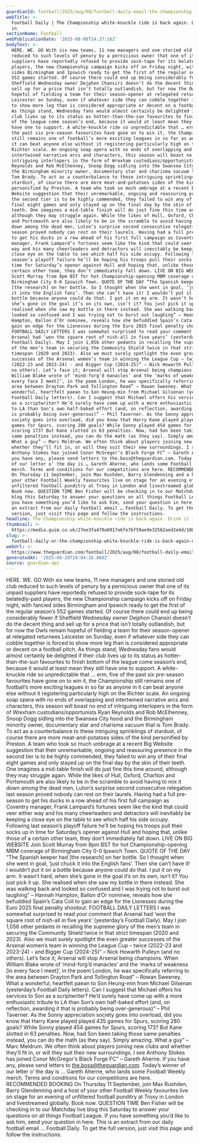 ```yaml
---
guardianId: football/2025/aug/08/football-daily-email-the-championship-is-back
webTitle: >-
  Football Daily | The Championship white-knuckle ride is back again. Drink it
  in
sectionName: Football
webPublicationDate: '2025-08-08T14:37:16Z'
bodyText: >-
  HERE. WE. GO With six new teams, 11 new managers and one storied old club
  reduced to such levels of penury by a pernicious owner that one of its unpaid
  suppliers have reportedly refused to provide sock-tape for its belatedly-paid
  players, the new Championship campaign kicks off on Friday night, with fancied
  sides Birmingham and Ipswich ready to get the first of the regular season’s
  552 games started. Of course there could end up being considerably fewer if
  Sheffield Wednesday owner Dejphon Chansiri doesn’t do the decent thing and
  sell up for a price that isn’t totally outlandish, but for now the Owls remain
  hopeful of fielding a team for their season-opener at relegated returnees
  Leicester on Sunday, even if whatever side they can cobble together is forced
  to show more leg than is considered appropriate or decent on a football pitch.
  As things stand, Wednesday fans would almost certainly be delighted if their
  club lives up to its status as hotter-than-the-sun favourites to finish bottom
  of the league come season’s end, because it would at least mean they still
  have one to support. A white-knuckle ride so unpredictable that … erm, five of
  the past six pre-season favourites have gone on to win it, the Championship
  still remains one of football’s more exciting leagues in so far as anyone in
  it can beat anyone else without it registering particularly high on the
  Richter scale. An ongoing soap opera with no ends of overlapping and
  intertwined narrative arcs and characters, this season will boast no end of
  intriguing interlopers in the form of Wrexham custodians/opportunists Ryan
  Reynolds and Rob McElhenney, Snoop Dogg sidling into the Swansea City hood and
  the Birmingham minority owner, documentary star and charisma vacuum that is
  Tom Brady. To act as a counterbalance to these intriguing sprinklings of
  stardust, of course there are more meat-and-potatoes sides of the kind
  personified by Preston. A team who took so much umbrage at a recent Big
  Website suggestion that their unremarkable, ongoing and reassuring presence in
  the second tier is to be highly commended, they failed to win any of their
  final eight games and only stayed up on the final day by the skin of their
  teeth. One imagines a mid-table finish will do just fine this time around,
  although they may struggle again. While the likes of Hull, Oxford, Charlton
  and Portsmouth are also likely to be in the scramble to avoid having to mix it
  down among the dead men, Luton’s surprise second consecutive relegation last
  season proved nobody can rest on their laurels. Having had a full pre-season
  to get his ducks in a row ahead of his first full campaign as Coventry
  manager, Frank Lampard’s fortunes seem like the kind that could veer either
  way and his many cheerleaders and detractors will inevitably be keeping a
  close eye on the table to see which half his side occupy. Following last
  season’s playoff failure he’ll be hoping his troops pull their socks up in
  time for Saturday’s opener against Hull and hoping that, unlike those of a
  certain other team, they don’t immediately fall down. LIVE ON BIG WEBSITE Join
  Scott Murray from 8pm BST for hot Championship-opening MBM coverage of
  Birmingham City 0-0 Ipswich Town. QUOTE OF THE DAY “The Spanish keeper had
  [the research] on her bottle. So I thought when she went in goal, ‘just chuck
  it into the English fans’. Then she can’t have it! I wouldn’t put it on a
  bottle because anyone could do that. I put it on my arm. It wasn’t hard, when
  she’s gone in the goal it’s on its own, isn’t it? You just pick it up. She
  realised when she saw my bottle in there instead. She was walking back and
  looked so confused and I was trying not to burst out laughing” – Hannah
  Hampton, Ballon d’Or nominee, reveals how she befuddled Spain’s Cata Coll to
  gain an edge for the Lionesses during the Euro 2025 final penalty shootout.
  FOOTBALL DAILY LETTERS I was somewhat surprised to read your comment that
  Arsenal had ‘won the square root of nish-all in five years’ (yesterday’s
  Football Daily). May I join 1,056 other pedants in recalling the supreme glory
  of the men’s team in securing the Community Shield twice in that strict
  timespan (2020 and 2023). Also we must surely spotlight the even greater
  successes of the Arsenal women’s team in winning the League Cup – twice
  (2022-23 and 2023-24) - and Bigger Cup (2024-25)” – Nick Howarth Pulleyn (and
  no others). Let’s face it; Arsenal will stop Arsenal being champions. When
  William Blake wrote of ‘mind-forg’d manacles’ and the ‘marks of weakness [in
  every face I meet]’, in the poem London, he was specifically referring to the
  area between Drayton Park and Tollington Road” – Rowan Sweeney. What a
  wonderful, heartfelt paean to Son Heung-min from Michael Gilsenan (yesterday’s
  Football Daily letters). Can I suggest that Michael offers his services to Son
  as a scriptwriter? He’d surely have come up with a more enthusiastic tribute
  to LA than Son’s own half-baked effort (and, on reflection, awarding it that
  is probably being over-generous)” – Phil Taverner. As the Sonny appreciation
  society goes into overload, did you know that Harry Kane played played 435
  games for Spurs, scoring 280 goals? While Sonny played 454 games for Spurs,
  scoring 173? But Kane slotted in 63 penalties. Now, had Son been taking those
  same penalties instead, you can do the math (as they say). Simply amazing.
  What a guy” – Marc Meldrum. We often think about players joining new clubs and
  whether they’ll fit in, or will they suit their new surroundings. I see
  Anthony Stokes has joined Conor McGregor’s Black Forge FC” – Gareth Aherne. If
  you have any, please send letters to the.boss@theguardian.com. Today’s winner
  of our letter o’ the day is … Gareth Aherne, who lands some Football Weekly
  merch. Terms and conditions for our competitions are here. RECOMMENDED BOOKING
  On Thursday 11 September, join Max Rushden, Barry Glendenning and a host of
  your other Football Weekly favourites live on stage for an evening of
  unfiltered football punditry at Troxy in London and livestreamed globally.
  Book now. QUESTION TIME Ben Fisher will be checking in to our Matchday live
  blog this Saturday to answer your questions on all things Football League. If
  you have something you’d like to ask him, send your question in here. This is
  an extract from our daily football email … Football Daily. To get the full
  version, just visit this page and follow the instructions.
headline: The Championship white-knuckle ride is back again. Drink it in
thumbnail: >-
  https://media.guim.co.uk/27ee3fa470a0917e6fe7bf59ae9e32562aed2e4d/1003_0_5015_4012/500.jpg
slug: >-
  football-daily-or-the-championship-white-knuckle-ride-is-back-again-drink-it-in
webUrl: >-
  https://www.theguardian.com/football/2025/aug/08/football-daily-email-the-championship-is-back
generatedAt: '2025-08-28T20:04:26.860Z'
source: guardian-api
---
```

HERE. WE. GO With six new teams, 11 new managers and one storied old club reduced to such levels of penury by a pernicious owner that one of its unpaid suppliers have reportedly refused to provide sock-tape for its belatedly-paid players, the new Championship campaign kicks off on Friday night, with fancied sides Birmingham and Ipswich ready to get the first of the regular season’s 552 games started. Of course there could end up being considerably fewer if Sheffield Wednesday owner Dejphon Chansiri doesn’t do the decent thing and sell up for a price that isn’t totally outlandish, but for now the Owls remain hopeful of fielding a team for their season-opener at relegated returnees Leicester on Sunday, even if whatever side they can cobble together is forced to show more leg than is considered appropriate or decent on a football pitch. As things stand, Wednesday fans would almost certainly be delighted if their club lives up to its status as hotter-than-the-sun favourites to finish bottom of the league come season’s end, because it would at least mean they still have one to support. A white-knuckle ride so unpredictable that … erm, five of the past six pre-season favourites have gone on to win it, the Championship still remains one of football’s more exciting leagues in so far as anyone in it can beat anyone else without it registering particularly high on the Richter scale. An ongoing soap opera with no ends of overlapping and intertwined narrative arcs and characters, this season will boast no end of intriguing interlopers in the form of Wrexham custodians/opportunists Ryan Reynolds and Rob McElhenney, Snoop Dogg sidling into the Swansea City hood and the Birmingham minority owner, documentary star and charisma vacuum that is Tom Brady. To act as a counterbalance to these intriguing sprinklings of stardust, of course there are more meat-and-potatoes sides of the kind personified by Preston. A team who took so much umbrage at a recent Big Website suggestion that their unremarkable, ongoing and reassuring presence in the second tier is to be highly commended, they failed to win any of their final eight games and only stayed up on the final day by the skin of their teeth. One imagines a mid-table finish will do just fine this time around, although they may struggle again. While the likes of Hull, Oxford, Charlton and Portsmouth are also likely to be in the scramble to avoid having to mix it down among the dead men, Luton’s surprise second consecutive relegation last season proved nobody can rest on their laurels. Having had a full pre-season to get his ducks in a row ahead of his first full campaign as Coventry manager, Frank Lampard’s fortunes seem like the kind that could veer either way and his many cheerleaders and detractors will inevitably be keeping a close eye on the table to see which half his side occupy. Following last season’s playoff failure he’ll be hoping his troops pull their socks up in time for Saturday’s opener against Hull and hoping that, unlike those of a certain other team, they don’t immediately fall down. LIVE ON BIG WEBSITE Join Scott Murray from 8pm BST for hot Championship-opening MBM coverage of Birmingham City 0-0 Ipswich Town. QUOTE OF THE DAY “The Spanish keeper had [the research] on her bottle. So I thought when she went in goal, ‘just chuck it into the English fans’. Then she can’t have it! I wouldn’t put it on a bottle because anyone could do that. I put it on my arm. It wasn’t hard, when she’s gone in the goal it’s on its own, isn’t it? You just pick it up. She realised when she saw my bottle in there instead. She was walking back and looked so confused and I was trying not to burst out laughing” – Hannah Hampton, Ballon d’Or nominee, reveals how she befuddled Spain’s Cata Coll to gain an edge for the Lionesses during the Euro 2025 final penalty shootout. FOOTBALL DAILY LETTERS I was somewhat surprised to read your comment that Arsenal had ‘won the square root of nish-all in five years’ (yesterday’s Football Daily). May I join 1,056 other pedants in recalling the supreme glory of the men’s team in securing the Community Shield twice in that strict timespan (2020 and 2023). Also we must surely spotlight the even greater successes of the Arsenal women’s team in winning the League Cup – twice (2022-23 and 2023-24) - and Bigger Cup (2024-25)” – Nick Howarth Pulleyn (and no others). Let’s face it; Arsenal will stop Arsenal being champions. When William Blake wrote of ‘mind-forg’d manacles’ and the ‘marks of weakness [in every face I meet]’, in the poem London, he was specifically referring to the area between Drayton Park and Tollington Road” – Rowan Sweeney. What a wonderful, heartfelt paean to Son Heung-min from Michael Gilsenan (yesterday’s Football Daily letters). Can I suggest that Michael offers his services to Son as a scriptwriter? He’d surely have come up with a more enthusiastic tribute to LA than Son’s own half-baked effort (and, on reflection, awarding it that is probably being over-generous)” – Phil Taverner. As the Sonny appreciation society goes into overload, did you know that Harry Kane played played 435 games for Spurs, scoring 280 goals? While Sonny played 454 games for Spurs, scoring 173? But Kane slotted in 63 penalties. Now, had Son been taking those same penalties instead, you can do the math (as they say). Simply amazing. What a guy” – Marc Meldrum. We often think about players joining new clubs and whether they’ll fit in, or will they suit their new surroundings. I see Anthony Stokes has joined Conor McGregor’s Black Forge FC” – Gareth Aherne. If you have any, please send letters to the.boss@theguardian.com. Today’s winner of our letter o’ the day is … Gareth Aherne, who lands some Football Weekly merch. Terms and conditions for our competitions are here. RECOMMENDED BOOKING On Thursday 11 September, join Max Rushden, Barry Glendenning and a host of your other Football Weekly favourites live on stage for an evening of unfiltered football punditry at Troxy in London and livestreamed globally. Book now. QUESTION TIME Ben Fisher will be checking in to our Matchday live blog this Saturday to answer your questions on all things Football League. If you have something you’d like to ask him, send your question in here. This is an extract from our daily football email … Football Daily. To get the full version, just visit this page and follow the instructions.
